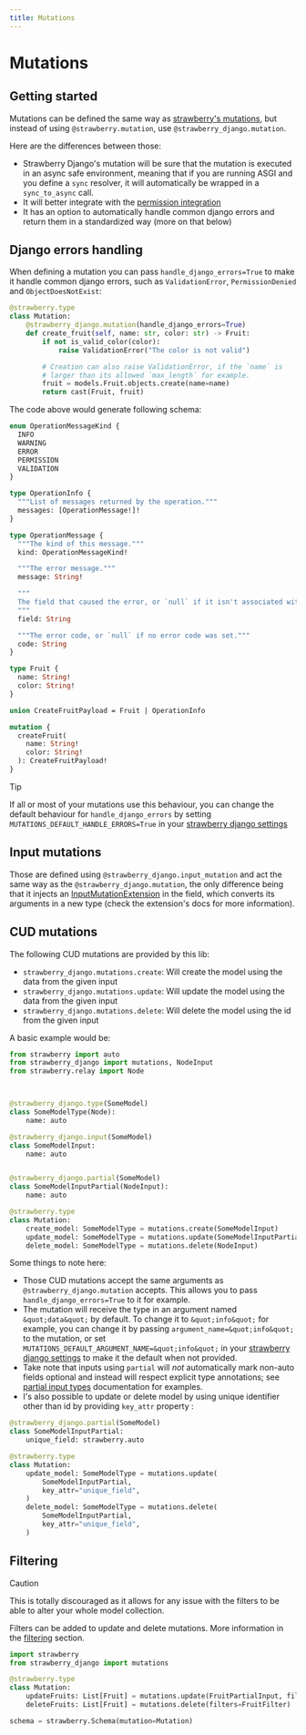 ```yaml
---
title: Mutations
---
```


# Mutations

## Getting started

Mutations can be defined the same way as
[strawberry's mutations](https://strawberry.rocks/docs/general/mutations), but instead of
using `@strawberry.mutation`, use `@strawberry_django.mutation`.

Here are the differences between those:

- Strawberry Django's mutation will be sure that the mutation is executed in an async safe
  environment, meaning that if you are running ASGI and you define a `sync` resolver, it will
  automatically be wrapped in a `sync_to_async` call.
- It will better integrate with the [permission integration](/docs/django/guide/permissions)
- It has an option to automatically handle common django errors and return them
  in a standardized way (more on that below)

## Django errors handling

When defining a mutation you can pass `handle_django_errors=True` to make it handle
common django errors, such as `ValidationError`, `PermissionDenied` and `ObjectDoesNotExist`:

```python title="types.py"
@strawberry.type
class Mutation:
    @strawberry_django.mutation(handle_django_errors=True)
    def create_fruit(self, name: str, color: str) -> Fruit:
        if not is_valid_color(color):
            raise ValidationError("The color is not valid")

        # Creation can also raise ValidationError, if the `name` is
        # larger than its allowed `max_length` for example.
        fruit = models.Fruit.objects.create(name=name)
        return cast(Fruit, fruit)
```

The code above would generate following schema:

```graphql title="schema.graphql"
enum OperationMessageKind {
  INFO
  WARNING
  ERROR
  PERMISSION
  VALIDATION
}

type OperationInfo {
  """List of messages returned by the operation."""
  messages: [OperationMessage!]!
}

type OperationMessage {
  """The kind of this message."""
  kind: OperationMessageKind!

  """The error message."""
  message: String!

  """
  The field that caused the error, or `null` if it isn't associated with any particular field.
  """
  field: String

  """The error code, or `null` if no error code was set."""
  code: String
}

type Fruit {
  name: String!
  color: String!
}

union CreateFruitPayload = Fruit | OperationInfo

mutation {
  createFruit(
    name: String!
    color: String!
  ): CreateFruitPayload!
}
```

> [!TIP]
> If all or most of your mutations use this behaviour, you can change the
> default behaviour for `handle_django_errors` by setting
> `MUTATIONS_DEFAULT_HANDLE_ERRORS=True` in your [strawberry django settings](../settings)
>


## Input mutations

Those are defined using `@strawberry_django.input_mutation` and act the same way as
the `@strawberry_django.mutation`, the only difference being that it injects
an [InputMutationExtension](https://strawberry.rocks/docs/general/mutations#the-input-mutation-extension)
in the field, which converts its arguments in a new type (check the extension's docs
for more information).

## CUD mutations

The following CUD mutations are provided by this lib:

- `strawberry_django.mutations.create`: Will create the model using the data from the given input
- `strawberry_django.mutations.update`: Will update the model using the data from the given input
- `strawberry_django.mutations.delete`: Will delete the model using the id from the given input

A basic example would be:

```python title="types.py"
from strawberry import auto
from strawberry_django import mutations, NodeInput
from strawberry.relay import Node



@strawberry_django.type(SomeModel)
class SomeModelType(Node):
    name: auto

@strawberry_django.input(SomeModel)
class SomeModelInput:
    name: auto


@strawberry_django.partial(SomeModel)
class SomeModelInputPartial(NodeInput):
    name: auto

@strawberry.type
class Mutation:
    create_model: SomeModelType = mutations.create(SomeModelInput)
    update_model: SomeModelType = mutations.update(SomeModelInputPartial)
    delete_model: SomeModelType = mutations.delete(NodeInput)
```

Some things to note here:

- Those CUD mutations accept the same arguments as `@strawberry_django.mutation`
  accepts. This allows you to pass `handle_django_errors=True` to it for example.
- The mutation will receive the type in an argument named `&quot;data&quot;` by default.
  To change it to `&quot;info&quot;` for example, you can change it by passing
  `argument_name=&quot;info&quot;` to the mutation, or set `MUTATIONS_DEFAULT_ARGUMENT_NAME=&quot;info&quot;`
  in your [strawberry django settings](../settings) to make it the default when not provided.
- Take note that inputs using `partial` will *not* automatically mark non-auto fields optional
  and instead will respect explicit type annotations;
  see [partial input types](/docs/django/guide/types#input-types) documentation for examples.
- I's also possible to update or delete model by using unique identifier other than id by providing `key_attr` property :

```python
@strawberry_django.partial(SomeModel)
class SomeModelInputPartial:
    unique_field: strawberry.auto

@strawberry.type
class Mutation:
    update_model: SomeModelType = mutations.update(
        SomeModelInputPartial,
        key_attr="unique_field",
    )
    delete_model: SomeModelType = mutations.delete(
        SomeModelInputPartial,
        key_attr="unique_field",
    )
```

## Filtering

> [!CAUTION]
> This is totally discouraged as it allows for any issue with the filters
> to be able to alter your whole model collection.
>


Filters can be added to update and delete mutations. More information in the
[filtering](/docs/django/guide/filters) section.

```python title="schema.py"
import strawberry
from strawberry_django import mutations

@strawberry.type
class Mutation:
    updateFruits: List[Fruit] = mutations.update(FruitPartialInput, filters=FruitFilter)
    deleteFruits: List[Fruit] = mutations.delete(filters=FruitFilter)

schema = strawberry.Schema(mutation=Mutation)
```
